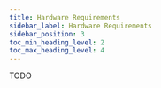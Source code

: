 ---
title: Hardware Requirements
sidebar_label: Hardware Requirements
sidebar_position: 3
toc_min_heading_level: 2
toc_max_heading_level: 4
---

TODO